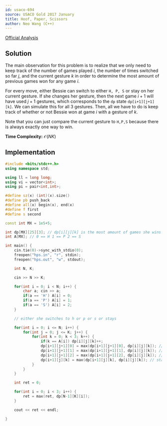 ```yaml
---
id: usaco-694
source: USACO Gold 2017 January
title: Hoof, Paper, Scissors
author: Neo Wang (C++)
---
```


[Official Analysis](http://www.usaco.org/current/data/sol_hps_gold_jan17.html)

## Solution

The main observation for this problem is to realize that we only need to keep track of the number of games played $i$, the number of times switched so far $j$, and the current gesture $k$ in order to determine the most amount of previous games won for any game $i$.

For every move, either Bessie can switch to either `H, P, S` or stay on her current gesture. If she changes her gesture, then the next game $i+1$ will have used $j+1$ gestures, which corresponds to the `dp` state `dp[i+1][j+1][k]`. We can simulate this for all 3 gestures. Then, all we have to do is keep track of whether or not Bessie won at game $i$ with a gesture of $k$. 

Note that you can just compare the current gesture to `H,P,S` because there is always exactly one way to win. 

**Time Complexity:** $\mathcal{O}(NK)$

<LanguageSection>

<CPPSection>

## Implementation

```cpp
#include <bits/stdc++.h>
using namespace std;

using ll = long long;
using vi = vector<int>;
using pi = pair<int,int>;

#define sz(x) (int)(x).size()
#define pb push_back
#define all(x) begin(x), end(x)
#define f first
#define s second

const int MX = 1e5+5;

int dp[MX][25][3]; // dp[i][j][k] is the most amount of games she wins at games i with switches j with current item k
int A[MX]; // 0 == H 1 == P 2 == S

int main() { 
    cin.tie(0)->sync_with_stdio(0); 
    freopen("hps.in", "r", stdin); 
    freopen("hps.out", "w", stdout);

	int N, K;

	cin >> N >> K;

	for(int i = 0; i < N; i++) { 
		char a; cin >> a;
		if(a == 'H') A[i] = 0;
		if(a == 'P') A[i] = 1;
		if(a == 'S') A[i] = 2;
	}

	// either she switches to h or p or s or stays

	for(int i = 0; i <= N; i++) {
		for(int j = 0; j <= K; j++) {
			for(int k = 0; k < 3; k++) {
				if(k == A[i]) dp[i][j][k]++;
				dp[i+1][j+1][0] = max(dp[i+1][j+1][0], dp[i][j][k]); // switch to not item
				dp[i+1][j+1][1] = max(dp[i+1][j+1][1], dp[i][j][k]); // switch to not item
				dp[i+1][j+1][2] = max(dp[i+1][j+1][2], dp[i][j][k]); // switch to not item
				dp[i+1][j][k] = max(dp[i+1][j][k], dp[i][j][k]); // stay
			}
		}
	}

	int ret = 0;

	for(int i = 0; i < 3; i++) {
		ret = max(ret, dp[N-1][K][i]);
	}

	cout << ret << endl;

}
```

</CPPSection>

</LanguageSection>
